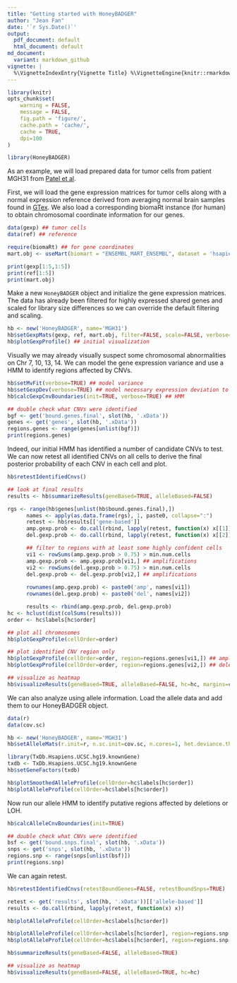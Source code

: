 ```yaml
---
title: "Getting started with HoneyBADGER"
author: "Jean Fan"
date: '`r Sys.Date()`'
output:
  pdf_document: default
  html_document: default
md_document:
  variant: markdown_github
vignette: |
  %\VignetteIndexEntry{Vignette Title} %\VignetteEngine{knitr::rmarkdown} \usepackage[utf8]{inputenc}
---
```



```r
library(knitr)
opts_chunk$set(
    warning = FALSE,
    message = FALSE,
    fig.path = 'figure/',
    cache.path = 'cache/',
    cache = TRUE,
    dpi=100
)
```


```r
library(HoneyBADGER)
```

As an example, we will load prepared data for tumor cells from patient MGH31 from [Patel et al](http://science.sciencemag.org/content/344/6190/1396).

First, we will load the gene expression matrices for tumor cells along with a normal expression reference derived from averaging normal brain samples found in [GTex](https://www.gtexportal.org/home/). We also load a corresponding biomaRt instance (for human) to obtain chromosomal coordinate information for our genes. 

```r
data(gexp) ## tumor cells
data(ref) ## reference

require(biomaRt) ## for gene coordinates
mart.obj <- useMart(biomart = "ENSEMBL_MART_ENSEMBL", dataset = 'hsapiens_gene_ensembl', host = "jul2015.archive.ensembl.org")

print(gexp[1:5,1:5])
print(ref[1:5])
print(mart.obj)
```

Make a new `HoneyBADGER` object and initialize the gene expression matrices. The data has already been filtered for highly expressed shared genes and scaled for library size differences so we can override the default filtering and scaling.

```r
hb <- new('HoneyBADGER', name='MGH31')
hb$setGexpMats(gexp, ref, mart.obj, filter=FALSE, scale=FALSE, verbose=TRUE)
hb$plotGexpProfile() ## initial visualization
```

Visually we may already visually suspect some chromosomal abnormalities on Chr 7, 10, 13, 14. We can model the gene expression variance and use a HMM to identify regions affected by CNVs.

```r
hb$setMvFit(verbose=TRUE) ## model variance
hb$setGexpDev(verbose=TRUE) ## model necessary expression deviation to identify CNVs
hb$calcGexpCnvBoundaries(init=TRUE, verbose=TRUE) ## HMM

## double check what CNVs were identified
bgf <- get('bound.genes.final', slot(hb, '.xData'))
genes <- get('genes', slot(hb, '.xData'))
regions.genes <- range(genes[unlist(bgf)])
print(regions.genes)
```

Indeed, our initial HMM has identified a number of candidate CNVs to test. We can now retest all identified CNVs on all cells to derive the final posterior probability of each CNV in each cell and plot.

```r
hb$retestIdentifiedCnvs()

## look at final results
results <- hb$summarizeResults(geneBased=TRUE, alleleBased=FALSE)

rgs <- range(hb$genes[unlist(hb$bound.genes.final),])
      names <- apply(as.data.frame(rgs), 1, paste0, collapse=":")
      retest <- hb$results[['gene-based']]
      amp.gexp.prob <- do.call(rbind, lapply(retest, function(x) x[[1]]))
      del.gexp.prob <- do.call(rbind, lapply(retest, function(x) x[[2]]))

      ## filter to regions with at least some highly confident cells
      vi1 <- rowSums(amp.gexp.prob > 0.75) > min.num.cells
      amp.gexp.prob <- amp.gexp.prob[vi1,] ## amplifications
      vi2 <- rowSums(del.gexp.prob > 0.75) > min.num.cells
      del.gexp.prob <- del.gexp.prob[vi2,] ## amplifications
      
      rownames(amp.gexp.prob) <- paste0('amp', names[vi1])
      rownames(del.gexp.prob) <- paste0('del', names[vi2])

      results <- rbind(amp.gexp.prob, del.gexp.prob)      
hc <- hclust(dist(colSums(results)))
order <- hc$labels[hc$order]
```


```r
## plot all chromosomes
hb$plotGexpProfile(cellOrder=order)
```

```r
## plot identified CNV region only
hb$plotGexpProfile(cellOrder=order, region=regions.genes[vi1,]) ## amplifications
hb$plotGexpProfile(cellOrder=order, region=regions.genes[vi2,]) ## deletions
```


```r
## visualize as heatmap 
hb$visualizeResults(geneBased=TRUE, alleleBased=FALSE, hc=hc, margins=c(25,15))
```

We can also analyze using allele information. Load the allele data and add them to our HoneyBADGER object.

```r
data(r)
data(cov.sc)

hb <- new('HoneyBADGER', name='MGH31')
hb$setAlleleMats(r.init=r, n.sc.init=cov.sc, n.cores=1, het.deviance.threshold=0.1)

library(TxDb.Hsapiens.UCSC.hg19.knownGene)
txdb <- TxDb.Hsapiens.UCSC.hg19.knownGene
hb$setGeneFactors(txdb)
```


```r

hb$plotSmoothedAlleleProfile(cellOrder=hc$labels[hc$order])
hb$plotAlleleProfile(cellOrder=hc$labels[hc$order])

```

Now run our allele HMM to identify putative regions affected by deletions or LOH.

```r
hb$calcAlleleCnvBoundaries(init=TRUE)

## double check what CNVs were identified
bsf <- get('bound.snps.final', slot(hb, '.xData'))
snps <- get('snps', slot(hb, '.xData'))
regions.snp <- range(snps[unlist(bsf)])
print(regions.snp)
```

We can again retest.

```r
hb$retestIdentifiedCnvs(retestBoundGenes=FALSE, retestBoundSnps=TRUE)

retest <- get('results', slot(hb, '.xData'))[['allele-based']]
results <- do.call(rbind, lapply(retest, function(x) x))
```

```r
hb$plotAlleleProfile(cellOrder=hc$labels[hc$order])

hb$plotAlleleProfile(cellOrder=hc$labels[hc$order], region=regions.snp[1])
hb$plotAlleleProfile(cellOrder=hc$labels[hc$order], region=regions.snp[5])
```

```r
hb$summarizeResults(geneBased=FALSE, alleleBased=TRUE)
```

```r
## visualize as heatmap 
hb$visualizeResults(geneBased=FALSE, alleleBased=TRUE, hc=hc)
```
